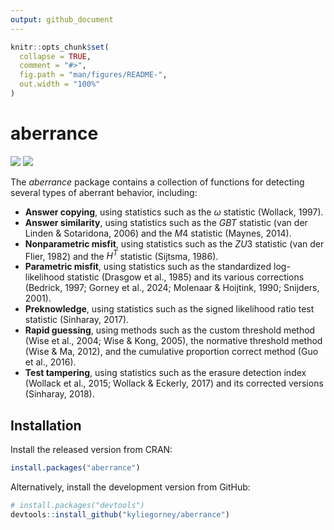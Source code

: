 ---
output: github_document
---

<!-- README.md is generated from README.Rmd. Please edit that file -->

```{r, include = FALSE}
knitr::opts_chunk$set(
  collapse = TRUE,
  comment = "#>",
  fig.path = "man/figures/README-",
  out.width = "100%"
)
```

# aberrance

<!-- badges: start -->
[![](https://www.r-pkg.org/badges/version/aberrance)](https://CRAN.R-project.org/package=aberrance)
[![](https://cranlogs.r-pkg.org/badges/aberrance)](https://CRAN.R-project.org/package=aberrance)
<!-- badges: end -->

The *aberrance* package contains a collection of functions for detecting several types of aberrant behavior, including:

- **Answer copying**, using statistics such as the $\omega$ statistic (Wollack, 1997).
- **Answer similarity**, using statistics such as the $GBT$ statistic (van der Linden & Sotaridona, 2006) and the $M4$ statistic (Maynes, 2014).
- **Nonparametric misfit**, using statistics such as the $ZU3$ statistic (van der Flier, 1982) and the $H^T$ statistic (Sijtsma, 1986).
- **Parametric misfit**, using statistics such as the standardized log-likelihood statistic (Drasgow et al., 1985) and its various corrections (Bedrick, 1997; Gorney et al., 2024; Molenaar & Hoijtink, 1990; Snijders, 2001).
- **Preknowledge**, using statistics such as the signed likelihood ratio test statistic (Sinharay, 2017).
- **Rapid guessing**, using methods such as the custom threshold method (Wise et al., 2004; Wise & Kong, 2005), the normative threshold method (Wise & Ma, 2012), and the cumulative proportion correct method (Guo et al., 2016).
- **Test tampering**, using statistics such as the erasure detection index (Wollack et al., 2015; Wollack & Eckerly, 2017) and its corrected versions (Sinharay, 2018).

## Installation

Install the released version from CRAN:
```{r CRAN, eval = FALSE}
install.packages("aberrance")
```

Alternatively, install the development version from GitHub:

```{r GitHub, eval = FALSE}
# install.packages("devtools")
devtools::install_github("kyliegorney/aberrance")
```
